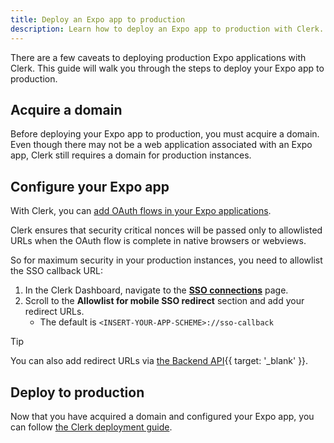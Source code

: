 ```yaml
---
title: Deploy an Expo app to production
description: Learn how to deploy an Expo app to production with Clerk.
---
```


There are a few caveats to deploying production Expo applications with Clerk. This guide will walk you through the steps to deploy your Expo app to production.

## Acquire a domain

Before deploying your Expo app to production, you must acquire a domain. Even though there may not be a web application associated with an Expo app, Clerk still requires a domain for production instances.

## Configure your Expo app

With Clerk, you can [add OAuth flows in your Expo applications](/docs/custom-flows/oauth-connections).

Clerk ensures that security critical nonces will be passed only to allowlisted URLs when the OAuth flow is complete in native browsers or webviews.

So for maximum security in your production instances, you need to allowlist the SSO callback URL:

1. In the Clerk Dashboard, navigate to the [**SSO connections**](https://dashboard.clerk.com/last-active?path=user-authentication/sso-connections) page.
1. Scroll to the **Allowlist for mobile SSO redirect** section and add your redirect URLs.
   - The default is `<INSERT-YOUR-APP-SCHEME>://sso-callback`

> [!TIP]
> You can also add redirect URLs via [the Backend API](/docs/reference/backend-api/tag/Redirect-URLs#operation/CreateRedirectURL){{ target: '_blank' }}.

## Deploy to production

Now that you have acquired a domain and configured your Expo app, you can follow [the Clerk deployment guide](/docs/deployments/overview).
